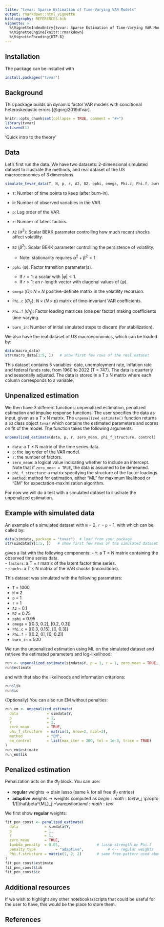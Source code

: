 ```yaml
---
title: "tvvar: Sparse Estimation of Time-Varying VAR Models"
output: rmarkdown::html_vignette
bibliography: REFERENCES.bib
vignette: >
  %\VignetteIndexEntry{tvvar: Sparse Estimation of Time-Varying VAR Models}
  %\VignetteEngine{knitr::rmarkdown}
  %\VignetteEncoding{UTF-8}
---
```


## Installation

The package can be installed with

```r
install.packages("tvvar")
```

## Background

This package builds on dynamic factor VAR models with conditional heteroskedastic errors [@gorgi2019dfvar].

```r
knitr::opts_chunk$set(collapse = TRUE, comment = "#>")
library(tvvar)
set.seed(1)
```

'Quick intro to the theory'

## Data

Let's first run the data. We have two datasets: 2-dimensional simulated dataset to illustrate the methods, and real dataset of the US macroeconomics of 3 dimensions.

```r
simulate_tvvar_data(T, N, p, r, A2, B2, pphi, omega, Phi.c, Phi.f, burn_in)
```

-   `T`: Number of time points to keep (after burn-in).\

-   `N`: Number of observed variables in the VAR.\

-   `p`: Lag order of the VAR.\

-   `r`: Number of latent factors.

-   `A2` ($\alpha^2$): Scalar BEKK parameter controlling how much recent shocks affect volatility.\

-   `B2` ($\beta^2$): Scalar BEKK parameter controlling the persistence of volatility.

    -   Note: stationarity requires $\alpha^2 + \beta^2 < 1$.

-   `pphi` ($\varphi$): Factor transition parameter(s).

    -   If $r = 1$: a scalar with $|\varphi| < 1$.\
    -   If $r > 1$: an $r$-length vector with diagonal values of ($\varphi$).

-   `omega` ($\Omega$): $N \times N$ positive-definite matrix in the volatility recursion.\

-   `Phi.c` ($\Phi_c$): $N \times (N \times p)$ matrix of time-invariant VAR coefficients.\

-   `Phi.f` ($\Phi_f$): Factor loading matrices (one per factor) making coefficients time-varying.

-   `burn_in`: Number of initial simulated steps to discard (for stabilization).

We also have the real dataset of US macroeconomics, which can be loaded by:

```r
data(macro_data)
str(macro_data[1:5, ])   # show first few rows of the real dataset
```

This dataset contains 5 variables: date, unemployment rate, inflation rate and federal funds rate, from 1960 to 2022 (T = 747). The data is quarterly and seasonally adjusted. The data is stored in a T x N matrix where each column corresponds to a variable.

## Unpenalized estimation

We then have 3 different functions: unpenalized estimation, penalized estimation and impulse response functions. The user specifies the data as input, given as a T x N matrix. The `unpenalized_estimate()` function returns a `S3` class object `tvvar` which contains the estimated parameters and scores on fit of the model. The function takes the following arguments:

```r
unpenalized_estimate(data, p, r, zero_mean, phi_f_structure, control)
```

-   `data`: a T × N matrix of the time series data.\
-   `p`: the lag order of the VAR model.\
-   `r`: the number of factors.\
-   `zero_mean`: a logical value indicating whether to include an intercept.\
    Note that if `zero_mean = TRUE`, the data is assumed to be demeaned.\
-   `phi_f_structure`: a matrix specifying the structure of the factor loadings.
-   `method`: method for estimation, either "ML" for maximum likelihood or "EM" for expectation-maximization algorithm.

For now we will do a test with a simulated dataset to illustrate the unpenalized estimation.

## Example with simulated data

An example of a simulated dataset with `N` = 2, `r` = `p` = 1, with which can be called by:

```r
data(simdata, package = "tvvar")  # load from your package
str(simdata$Y[1:5, ])   # show first few rows of the simulated dataset
```

gives a list with the following components: - `Y`: a T × N matrix containing the observed time series data.\
- `factors`: a T × r matrix of the latent factor time series.\
- `shocks`: a T × N matrix of the VAR shocks (innovations).

This dataset was simulated with the following parameters:

-   `T` = 1000\
-   `N` = 2\
-   `p` = 1\
-   `r` = 1\
-   `A2` = 0.1\
-   `B2` = 0.75\
-   `pphi` = 0.95\
-   `omega` = [[0.3, 0.2], [0.2, 0.3]]\
-   `Phi.c` = [[0.3, 0.15], [0, 0.3]]\
-   `Phi.f` = [[0.2, 0], [0, 0.2]]\
-   `burn_in` = 500

We run the unpenalized estimation using ML on the simulated dataset and retrieve the estimated parameters and log-likelihood:

```r
run <- unpenalized_estimate(simdata$Y, p = 1, r = 1, zero_mean = TRUE, phi_f_structure = matrix(1, nrow = 2, ncol = 2), method = "ML")
run$estimate
```

and with that also the likelihoods and information criterions:

```r
run$lik
run$ic
```

(Optionally) You can also run EM without penalties:

```r
run_em <- unpenalized_estimate(
  data             = simdata$Y,
  p                = 1,
  r                = 1,
  zero_mean        = TRUE,
  phi_f_structure  = matrix(1, nrow=2, ncol=2),
  method           = "EM",
  em_control       = list(max_iter = 200, tol = 1e-3, trace = TRUE)
)
run_em$estimate
run_em$lik
```

## Penalized estimation

Penalization acts on the $\Phi_f$ block. You can use:

-   **regular** weights → plain lasso (same λ for all free $\Phi_f$ entries)
-   **adaptive** weights → weights computed as $begin:math:text$w_j \\propto 1/(\|\\hat\\beta\^{ML}\_j\|+\\varepsilon)$end:math:text$

We first show **regular** weights:

```r
fit_pen_const <- penalized_estimate(
  data            = simdata$Y,
  p               = 1,
  r               = 1,
  zero_mean       = TRUE,
  lambda_penalty  = 0.05,                 # lasso strength on Phi.f
  penalty_type         = "adaptive",           # <-- regular weights
  Phi.f.structure = matrix(1, 2, 2)       # same free-pattern used above
)
fit_pen_const$estimate
fit_pen_const$lik
fit_pen_const$ic
```

## Additional resources

If we wish to highlight any other notebooks/scripts that could be useful for the user to have, this would be the place to store them.

## References

